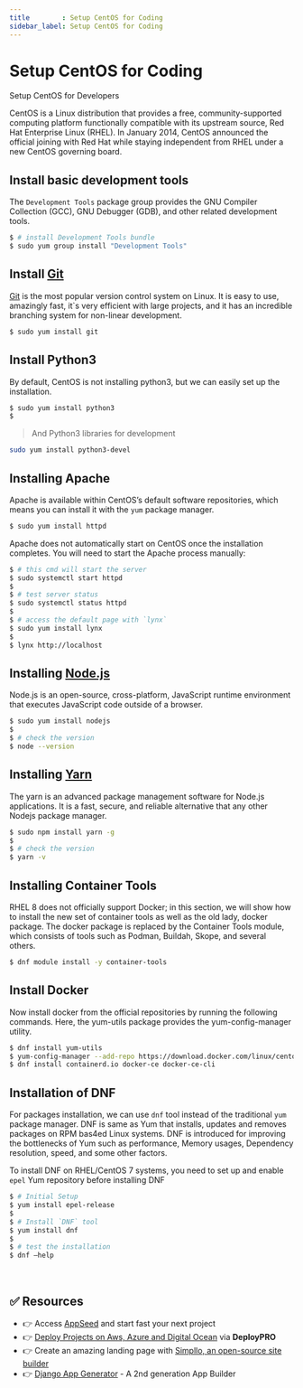 ```yaml
---
title        : Setup CentOS for Coding
sidebar_label: Setup CentOS for Coding
---
```


# Setup CentOS for Coding

<SubHeading> Setup CentOS for Developers</SubHeading>

CentOS is a Linux distribution that provides a free, community-supported computing platform functionally compatible with its upstream source, 
Red Hat Enterprise Linux (RHEL). In January 2014, CentOS announced the official joining with Red Hat while staying independent from RHEL under a new CentOS governing board.

## Install basic development tools

The `Development Tools` package group provides the GNU Compiler Collection (GCC), GNU Debugger (GDB), and other related development tools.

```bash
$ # install Development Tools bundle
$ sudo yum group install "Development Tools"
```

## Install [Git](https://git-scm.com/)

[Git](https://git-scm.com/) is the most popular version control system on Linux. It is easy to use, amazingly fast, it`s very efficient with large projects, 
and it has an incredible branching system for non-linear development.

```bash
$ sudo yum install git
```

## Install Python3

By default, CentOS is not installing python3, but we can easily set up the installation.

```bash
$ sudo yum install python3
$
```

> And Python3 libraries for development

```bash
sudo yum install python3-devel
```

## Installing Apache

Apache is available within CentOS’s default software repositories, which means you can install it with the `yum` package manager.

```bash
$ sudo yum install httpd
```

Apache does not automatically start on CentOS once the installation completes. You will need to start the Apache process manually:

```bash
$ # this cmd will start the server
$ sudo systemctl start httpd
$
$ # test server status
$ sudo systemctl status httpd
$
$ # access the default page with `lynx`
$ sudo yum install lynx
$
$ lynx http://localhost
```

## Installing [Node.js](https://nodejs.org/)

Node.js is an open-source, cross-platform, JavaScript runtime environment that executes JavaScript code outside of a browser.

```bash
$ sudo yum install nodejs
$
$ # check the version
$ node --version
```

## Installing [Yarn](https://yarnpkg.com/)

The yarn is an advanced package management software for Node.js applications. It is a fast, secure, and reliable alternative that any other Nodejs package manager.

```bash
$ sudo npm install yarn -g
$
$ # check the version
$ yarn -v
```

## Installing Container Tools

RHEL 8 does not officially support Docker; in this section, we will show how to install the new set of container tools as well as the old lady, docker package. The docker package is replaced by the Container Tools module, which consists of tools such as Podman, Buildah, Skope, and several others.

```bash
$ dnf module install -y container-tools
```

## Install Docker

Now install docker from the official repositories by running the following commands. Here, the yum-utils package provides the yum-config-manager utility.

```bash
$ dnf install yum-utils
$ yum-config-manager --add-repo https://download.docker.com/linux/centos/docker-ce.repo
$ dnf install containerd.io docker-ce docker-ce-cli
```

## Installation of DNF

For packages installation, we can use `dnf` tool instead of the traditional `yum` package manager. DNF is same as Yum that installs, updates and removes packages on RPM bas4ed Linux systems. DNF is introduced for improving the bottlenecks of Yum such as performance, Memory usages, Dependency resolution, speed, and some other factors.

To install DNF on RHEL/CentOS 7 systems, you need to set up and enable `epel` Yum repository before installing DNF

```bash
$ # Initial Setup
$ yum install epel-release
$
$ # Install `DNF` tool
$ yum install dnf
$
$ # test the installation
$ dnf –help
```

<br />

## ✅ Resources 

- 👉 Access [AppSeed](https://appseed.us/) and start fast your next project
- 👉 [Deploy Projects on Aws, Azure and Digital Ocean](https://www.docs.deploypro.dev/) via **DeployPRO**
- 👉 Create an amazing landing page with [Simpllo, an open-source site builder](https://www.simpllo.com/)
- 👉 [Django App Generator](https://app-generator.dev/django/) - A 2nd generation App Builder
